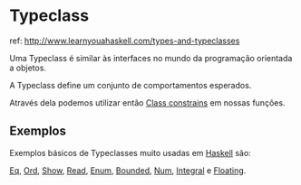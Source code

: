 = Typeclass =

ref: http://www.learnyouahaskell.com/types-and-typeclasses

Uma Typeclass é similar às interfaces no mundo da programação orientada a objetos.

A Typeclass define um conjunto de comportamentos esperados.

Através dela podemos utilizar então [[Class constrains]] em nossas funções.

== Exemplos ==

Exemplos básicos de Typeclasses muito usadas em [[Haskell]] são:

[[Eq]], [[Ord]], [[Show]], [[Read]], [[Enum]], [[Bounded]], [[Num]], [[Integral]] e [[Floating]].

